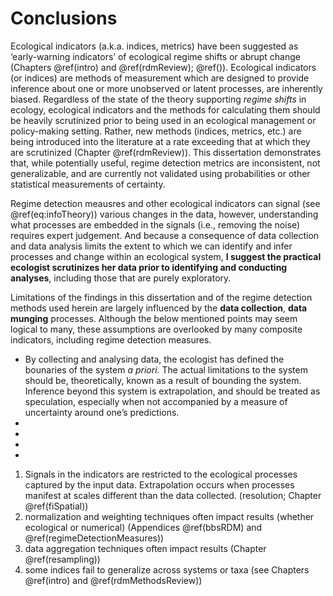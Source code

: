 # Conclusions {#conclusions}
\begin{equation}
\begin{split}
Data  & = Information \\
& = Signal \\
& = Process + Noise
\end{split}
(\#eq:infoTheory)
\end{equation}

Ecological indicators (a.k.a. indices, metrics) have been suggested as 'early-warning indicators' of ecological regime shifts or abrupt change (Chapters \@ref(intro) and \@ref(rdmReview); \@ref()). Ecological indicators (or indices) are methods of measurement which are designed to provide inference about one or more unobserved or latent processes, are inherently biased. Regardless of the state of the theory supporting *regime shifts* in ecology, ecological indicators and the methods for calculating them should be heavily scrutinized prior to being used in an ecological management or policy-making setting. Rather, new methods (indices, metrics, etc.) are being introduced into the literature at a rate exceeding that at which they are scrutinized (Chapter \@ref(rdmReview)). This dissertation demonstrates that, while potentially useful, regime detection metrics are inconsistent, not generalizable, and are currently not validated using probabilities or other statistical measurements of certainty. 


Regime detection meausres and other ecological indicators can signal (see \@ref(eq:infoTheory)) various changes in the data, however, understanding what processes are embedded in the signals (i.e., removing the noise) requires expert judgement. And because a consequence of data collection and data analysis limits the extent to which we can identify and infer processes and change within an ecological system, **I suggest the practical ecologist scrutinizes her data prior to identifying and conducting analyses**, including those that are purely exploratory. 

Limitations of the findings in this dissertation and of the regime detection methods used herein are largely influenced by the **data collection**, **data munging** processes. Although the below mentioned points may seem logical to many, these assumptions are overlooked by many composite indicators, including regime detection measures. 

  - By collecting and analysing data, the ecologist has defined the bounaries of the system *a priori*. The actual limitations to the system  should be, theoretically, known as a result of bounding the system. Inference beyond this system is extrapolation, and should be treated as speculation, especially when not accompanied by a measure of uncertainty around one's predictions.
  - 
  -   
  - 
  - 
  1. Signals in the indicators are restricted to the ecological processes captured by the input data. Extrapolation occurs when processes manifest at scales different than the data collected.  (resolution; Chapter \@ref(fiSpatial))
1. normalization and weighting techniques often impact results (whether ecological or numerical) (Appendices \@ref(bbsRDM) and \@ref(regimeDetectionMeasures))
1. data aggregation techniques often impact results (Chapter \@ref(resampling))
1. some indices fail to generalize across systems or taxa (see Chapters \@ref(intro) and \@ref(rdmMethodsReview))

  